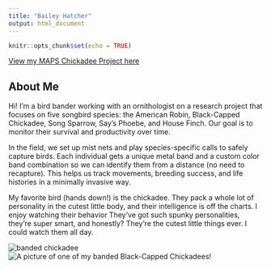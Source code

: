 ```yaml
---
title: "Bailey Hatcher"
output: html_document
---
```


```r
knitr::opts_chunk$set(echo = TRUE)
```

[View my MAPS Chickadee Project here](Final_Project/Final_Project_Chickadees.html)

## About Me


Hi! I’m a bird bander working with an ornithologist on a research project that focuses on five songbird species: the American Robin, Black-Capped Chickadee, Song Sparrow, Say’s Phoebe, and House Finch. Our goal is to monitor their survival and productivity over time.

In the field, we set up mist nets and play species-specific calls to safely capture birds. Each individual gets a unique metal band and a custom color band combination so we can identify them from a distance (no need to recapture). This helps us track movements, breeding success, and life histories in a minimally invasive way.

My favorite bird (hands down!) is the chickadee. They pack a whole lot of personality in the cutest little body, and their intelligence is off the charts. I enjoy watching their behavior 
They’ve got such spunky personalities, they’re super smart, and honestly? They’re the cutest little things ever. I could watch them all day.

![banded chickadee](banded_chickadee.jpg)
![A picture of one of my banded Black-Capped Chickadees!](chickadee_picture.jpeg)